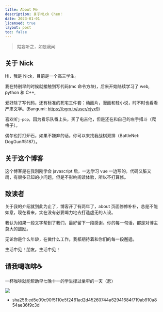 ```yaml
---
title: About Me
description: 关于Nick Chen！
date: 2023-01-01
licensed: true
layout: post
toc: false
---
```



> 姑妄听之，如是我闻

## 关于 Nick

Hi，我是 Nick，目前是一个高三学生。

我在特别早的时候就接触到写代码(mc 命令方块)，后来开始陆续学习了 web, python 和 C++,

爱好除了写代码，还有标准的死宅三件套：动画片，漫画和轻小说，时不时也看看严肃文学。(Bangumi: https://bgm.tv/user/cjyx9)

喜欢听`j-pop`，因为看乐队番上头，买了电吉他，但是还在和自己的左手搏斗（爬格子）。

偶尔也打打炉石，如果不嫌弃的话，你可以来找我战棋双排（BattleNet: DogGun#5187）。

## 关于这个博客

这个博客是在我刚刚学会 javascript 后，一边学习 vue 一边写的，代码又脏又耦，有很多已知的小问题，但是不影响阅读体验，所以不打算修。

## 致读者

关于我的介绍就到此为止了，博客开了有两年了，about 页面修修补补，总是不能如意，现在看来，实在没有必要竭力地去打造虚无的人设。

我认为如果一段文字帮到了我们，最好留下一段感谢。你的每一句话，都是对博主莫大的鼓励。

无论你是什么年龄，在做什么工作，我都期待着和你们的每一段邂逅。

生活中见！朋友，生活中见！

## 请我喝咖啡☕

一杯咖啡就能帮助早七晚十一的学生撑过坐牢的一天（悲）

<img src="/about/vme50.jpg" class="w-1/3"/>

- sha256:ed5e09c90f5110e5f2461ad2d45260744a62941684f719ab910a854ae36f9c3d
